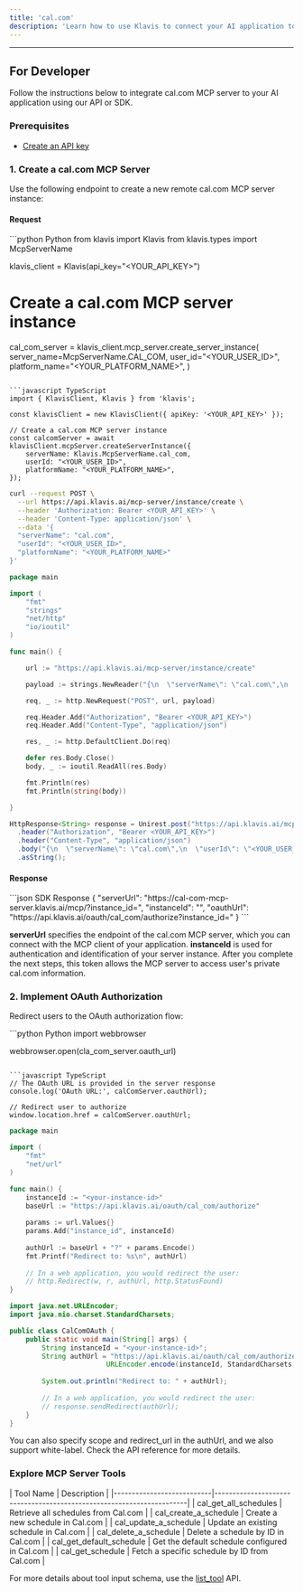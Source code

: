 ```yaml
---
title: 'cal.com'
description: 'Learn how to use Klavis to connect your AI application to cal.com MCP Server'
---
```



<NoCodeSnippet />

---

## For Developer

Follow the instructions below to integrate cal.com MCP server to your AI application using our API or SDK.

### Prerequisites

- [Create an API key](https://www.klavis.ai/home/api-keys)

### 1. Create a cal.com MCP Server

Use the following endpoint to create a new remote cal.com MCP server instance:

#### Request
<CodeGroup>
```python Python
from klavis import Klavis
from klavis.types import McpServerName

klavis_client = Klavis(api_key="<YOUR_API_KEY>")

# Create a cal.com MCP server instance
cal_com_server = klavis_client.mcp_server.create_server_instance(
    server_name=McpServerName.CAL_COM,
    user_id="<YOUR_USER_ID>",
    platform_name="<YOUR_PLATFORM_NAME>",
)
```

```javascript TypeScript
import { KlavisClient, Klavis } from 'klavis';

const klavisClient = new KlavisClient({ apiKey: '<YOUR_API_KEY>' });

// Create a cal.com MCP server instance
const calcomServer = await klavisClient.mcpServer.createServerInstance({
    serverName: Klavis.McpServerName.cal_com,
    userId: "<YOUR_USER_ID>",
    platformName: "<YOUR_PLATFORM_NAME>",
});
```

```bash cURL
curl --request POST \
  --url https://api.klavis.ai/mcp-server/instance/create \
  --header 'Authorization: Bearer <YOUR_API_KEY>' \
  --header 'Content-Type: application/json' \
  --data '{
  "serverName": "cal.com",
  "userId": "<YOUR_USER_ID>",
  "platformName": "<YOUR_PLATFORM_NAME>"
}'
```

```go Go
package main

import (
	"fmt"
	"strings"
	"net/http"
	"io/ioutil"
)

func main() {

	url := "https://api.klavis.ai/mcp-server/instance/create"

	payload := strings.NewReader("{\n  \"serverName\": \"cal.com\",\n  \"userId\": \"<YOUR_USER_ID>\",\n  \"platformName\": \"<YOUR_PLATFORM_NAME>\",\n}")

	req, _ := http.NewRequest("POST", url, payload)

	req.Header.Add("Authorization", "Bearer <YOUR_API_KEY>")
	req.Header.Add("Content-Type", "application/json")

	res, _ := http.DefaultClient.Do(req)

	defer res.Body.Close()
	body, _ := ioutil.ReadAll(res.Body)

	fmt.Println(res)
	fmt.Println(string(body))

}
```

```java Java
HttpResponse<String> response = Unirest.post("https://api.klavis.ai/mcp-server/instance/create")
  .header("Authorization", "Bearer <YOUR_API_KEY>")
  .header("Content-Type", "application/json")
  .body("{\n  \"serverName\": \"cal.com\",\n  \"userId\": \"<YOUR_USER_ID>\",\n  \"platformName\": \"<YOUR_PLATFORM_NAME>\",\n}")
  .asString();
```
</CodeGroup>

#### Response
<CodeGroup>
```json SDK Response
{
  "serverUrl": "https://cal-com-mcp-server.klavis.ai/mcp/?instance_id=<instance-id>",
  "instanceId": "<instance-id>",
  "oauthUrl": "https://api.klavis.ai/oauth/cal_com/authorize?instance_id=<instance-id>"
}
```
</CodeGroup>

<Check>**serverUrl** specifies the endpoint of the cal.com MCP server, which you can connect with the MCP client of your application.</Check>
<Note>**instanceId** is used for authentication and identification of your server instance. After you complete the next steps, this token allows the MCP server to access user's private cal.com information.</Note>

### 2. Implement OAuth Authorization

Redirect users to the OAuth authorization flow:

<CodeGroup>
```python Python
import webbrowser

webbrowser.open(cla_com_server.oauth_url)
```

```javascript TypeScript
// The OAuth URL is provided in the server response
console.log('OAuth URL:', calComServer.oauthUrl);

// Redirect user to authorize
window.location.href = calComServer.oauthUrl;
```

```go Go
package main

import (
    "fmt"
    "net/url"
)

func main() {
    instanceId := "<your-instance-id>"
    baseUrl := "https://api.klavis.ai/oauth/cal_com/authorize"
    
    params := url.Values{}
    params.Add("instance_id", instanceId)
    
    authUrl := baseUrl + "?" + params.Encode()
    fmt.Printf("Redirect to: %s\n", authUrl)
    
    // In a web application, you would redirect the user:
    // http.Redirect(w, r, authUrl, http.StatusFound)
}
```

```java Java
import java.net.URLEncoder;
import java.nio.charset.StandardCharsets;

public class CalComOAuth {
    public static void main(String[] args) {
        String instanceId = "<your-instance-id>";
        String authUrl = "https://api.klavis.ai/oauth/cal_com/authorize?instance_id=" +
                        URLEncoder.encode(instanceId, StandardCharsets.UTF_8);
        
        System.out.println("Redirect to: " + authUrl);
        
        // In a web application, you would redirect the user:
        // response.sendRedirect(authUrl);
    }
}
```
</CodeGroup>

<Tip>
You can also specify scope and redirect_url in the authUrl, and we also support white-label. Check the API reference for more details.
</Tip>

### Explore MCP Server Tools

<Accordion title="Tools Information">
| Tool Name                 | Description                                                          |
|---------------------------|----------------------------------------------------------------------|
| cal_get_all_schedules     | Retrieve all schedules from Cal.com                                  |
| cal_create_a_schedule     | Create a new schedule in Cal.com                                     |
| cal_update_a_schedule     | Update an existing schedule in Cal.com                               |
| cal_delete_a_schedule     | Delete a schedule by ID in Cal.com                                   |
| cal_get_default_schedule  | Get the default schedule configured in Cal.com                       |
| cal_get_schedule          | Fetch a specific schedule by ID from Cal.com                         |
</Accordion>

<Note>For more details about tool input schema, use the [list_tool](https://docs.klavis.ai/api-reference/mcp-server/list-tools) API.</Note> 